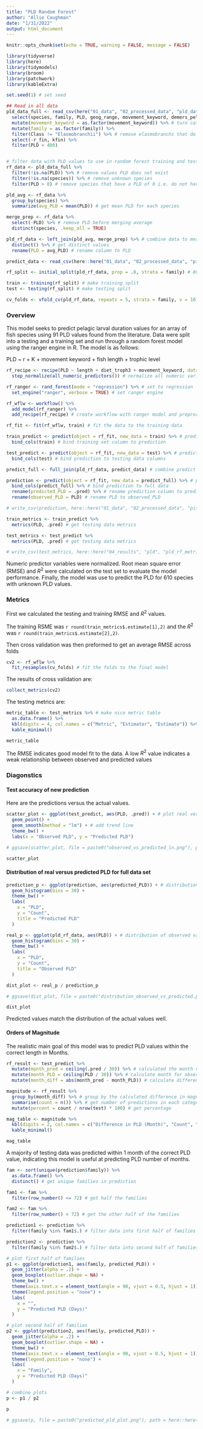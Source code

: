 ```yaml
---
title: "PLD Random Forest"
author: "Allie Caughman"
date: "1/31/2022"
output: html_document
---
```


```r
knitr::opts_chunk$set(echo = TRUE, warning = FALSE, message = FALSE)

library(tidyverse)
library(here)
library(tidymodels)
library(broom)
library(patchwork)
library(kableExtra)

set.seed(1) # set seed
```

```r
## Read in all data
pld_data_full <- read_csv(here("01_data", "02_processed_data", "pld_data.csv")) %>% # load in the data
  select(species, family, PLD, geog_range, movement_keyword, demers_pelag, length, common_name, kfin, r_fin, diet_troph3, Class, iucn_category) %>%
  mutate(movement_keyword = as.factor(movement_keyword)) %>% # turn categorical variables into factors
  mutate(family = as.factor(family)) %>%
  filter(Class != "Elasmobranchii") %>% # remove elasmobranchs that do not have a larval stage
  select(-r_fin, kfin) %>% 
  filter(PLD < 400)


# filter data with PLD values to use in random forest training and testing
rf_data <- pld_data_full %>%
  filter(!is.na(PLD)) %>% # remove values PLD does not exist
  filter(!is.na(species)) %>% # remove unknown species
  filter(PLD > 0) # remove species that have a PLD of 0 i.e. do not have a larval stage

pld_avg <- rf_data %>%
  group_by(species) %>%
  summarize(avg_PLD = mean(PLD)) # get mean PLD for each species

merge_prep <- rf_data %>%
  select(-PLD) %>% # remove PLD before merging average
  distinct(species, .keep_all = TRUE)

pld_rf_data <- left_join(pld_avg, merge_prep) %>% # combine data to merge average species PLD values with species list
  distinct() %>% # get distinct values
  rename(PLD = avg_PLD) # rename column to PLD

predict_data <- read_csv(here::here("01_data", "02_processed_data", "pisco_rf_data.csv"))
```

```r
rf_split <- initial_split(pld_rf_data, prop = .8, strata = family) # 80/20% split for training/testing

train <- training(rf_split) # make training split
test <- testing(rf_split) # make testing split

cv_folds <- vfold_cv(pld_rf_data, repeats = 5, strata = family, v = 10) # folds for cross validation
```

### Overview

This model seeks to predict pelagic larval duration values for an array of fish species using 91 PLD values found from the literature. Data were split into a testing and a training set and run through a random forest model using the ranger engine in R. The model is as follows:

PLD ~ r + K + movement keyword + fish length + trophic level

```r
rf_recipe <- recipe(PLD ~ length + diet_troph3 + movement_keyword, data = train) %>% # create prepossessing recipe
  step_normalize(all_numeric_predictors()) # normalize all numeric variables
```

```r
rf_ranger <- rand_forest(mode = "regression") %>% # set to regression
  set_engine("ranger", verbose = TRUE) # set ranger engine
```

```r
rf_wflw <- workflow() %>%
  add_model(rf_ranger) %>%
  add_recipe(rf_recipe) # create workflow with ranger model and preprocessed rf model
```

```r
rf_fit <- fit(rf_wflw, train) # fit the data to the training data
```


```r
train_predict <- predict(object = rf_fit, new_data = train) %>% # predict the training set
  bind_cols(train) # bind training set column to prediction

test_predict <- predict(object = rf_fit, new_data = test) %>% # predict the training set
  bind_cols(test) # bind prediction to testing data columns

predict_full <- full_join(pld_rf_data, predict_data) # combine predict data with training data

prediction <- predict(object = rf_fit, new_data = predict_full) %>% # predict the training set
  bind_cols(predict_full) %>% # bind prediction to full data
  rename(predicted_PLD = .pred) %>% # rename prediction column to predicted_PLD
  rename(observed_PLD = PLD) # rename PLD to observed_PLD

# write_csv(prediction, here::here("01_data", "02_processed_data", "pisco_rf_pld_predict.csv"))
```

```r
train_metrics <- train_predict %>%
  metrics(PLD, .pred) # get testing data metrics

test_metrics <- test_predict %>%
  metrics(PLD, .pred) # get testing data metrics

# write_csv(test_metrics, here::here("04_results", "pld", "pld_rf_metrics.csv"))
```

Numeric predictor variables were normalized. Root mean square error (RMSE) and $R^2$ were calculated on the test set to evaluate the model performance. Finally, the model was use to predict the PLD for 610 species with unknown PLD values.

### Metrics

First we calculated the testing and training RMSE and $R^2$ values. 

The training RSME was `r round(train_metrics$.estimate[1],2)` and the $R^2$ was `r round(train_metrics$.estimate[2],2)`.

Then cross validation was then preformed to get an average RMSE across folds

```r
cv2 <- rf_wflw %>%
  fit_resamples(cv_folds) # fit the folds to the final model
```

The results of cross validation are:

```r
collect_metrics(cv2)
```

The testing metrics are:

```r
metric_table <- test_metrics %>% # make nice metric table
  as.data.frame() %>%
  kbl(digits = 4, col.names = c("Metric", "Estimator", "Estimate")) %>%
  kable_minimal()
```

```r
metric_table
```

The RMSE indicates good model fit to the data.  A low $R^2$ value indicates a weak relationship between observed and predicted values

### Diagonstics

#### Test accuracy of new prediction

Here are the predictions versus the actual values.

```r
scatter_plot <- ggplot(test_predict, aes(PLD, .pred)) + # plot real versus predicted
  geom_point() +
  geom_smooth(method = "lm") + # add trend line
  theme_bw() +
  labs(x = "Observed PLD", y = "Predicted PLD")

# ggsave(scatter_plot, file = paste0("observed_vs_predicted_ln.png"), path = here::here("05_figs", "pld"))
```

```r
scatter_plot
```


#### Distribution of real versus predicted PLD for full data set

```r
prediction_p <- ggplot(prediction, aes(predicted_PLD)) + # distribution of predicted values
  geom_histogram(bins = 30) +
  theme_bw() +
  labs(
    x = "PLD",
    y = "Count",
    title = "Predicted PLD"
  )

real_p <- ggplot(pld_rf_data, aes(PLD)) + # distribution of observed values
  geom_histogram(bins = 30) +
  theme_bw() +
  labs(
    x = "PLD",
    y = "Count",
    title = "Observed PLD"
  )

dist_plot <- real_p / prediction_p

# ggsave(dist_plot, file = paste0("distribution_observed_vs_predicted.png"), path = here::here("05_figs", "pld"))
```

```r
dist_plot
```

Predicted values match the distribution of the actual values well.

#### Orders of Magnitude

The realistic main goal of this model was to predict PLD values within the correct length in Months. 

```r
rf_result <- test_predict %>%
  mutate(month_pred = ceiling(.pred / 30)) %>% # calculated the month value for the predicted PLD
  mutate(month_PLD = ceiling(PLD / 30)) %>% # calculate month for observed PLD
  mutate(month_diff = abs(month_pred - month_PLD)) # calculate difference between month value for predicted and observed PLDs

magnitude <- rf_result %>%
  group_by(month_diff) %>% # group by the calculated difference in magnitude
  summarise(count = n()) %>% # get number of predictions in each category
  mutate(percent = count / nrow(test) * 100) # get percentage
```

```r
mag_table <- magnitude %>%
  kbl(digits = 2, col.names = c("Difference in PLD (Month)", "Count", "Percent")) %>%
  kable_minimal()
```

```r
mag_table
```

A majority of testing data was predicted within 1 month of the correct PLD value, indicating this model is useful at predicting PLD number of months.

```r
fam <- sort(unique(prediction$family)) %>%
  as.data.frame() %>%
  distinct() # get unique families in prediction

fam1 <- fam %>%
  filter(row_number() <= 72) # get half the families

fam2 <- fam %>%
  filter(row_number() > 72) # get the other half of the families

prediction1 <- prediction %>%
  filter(family %in% fam1$.) # filter data into first half of families

prediction2 <- prediction %>%
  filter(family %in% fam2$.) # filter data into second half of families

# plot first half of families
p1 <- ggplot(prediction1, aes(family, predicted_PLD)) +
  geom_jitter(alpha = .2) +
  geom_boxplot(outlier.shape = NA) +
  theme_bw() +
  theme(axis.text.x = element_text(angle = 90, vjust = 0.5, hjust = 1)) +
  theme(legend.position = "none") +
  labs(
    x = "",
    y = "Predicted PLD (Days)"
  )

# plot second half of families
p2 <- ggplot(prediction2, aes(family, predicted_PLD)) +
  geom_jitter(alpha = .2) +
  geom_boxplot(outlier.shape = NA) +
  theme_bw() +
  theme(axis.text.x = element_text(angle = 90, vjust = 0.5, hjust = 1)) +
  theme(legend.position = "none") +
  labs(
    x = "Family",
    y = "Predicted PLD (Days)"
  )

# combine plots
p <- p1 / p2

p

# ggsave(p, file = paste0("predicted_pld_plot.png"), path = here::here("05_figs", "pld"), width = 10, height = 8)
```
